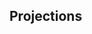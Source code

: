 ## Projections {#sec-projections}

<!---
Description of stock status, biological reference points (BRPs), and trends for each scenario; include rebuilding times
--->
